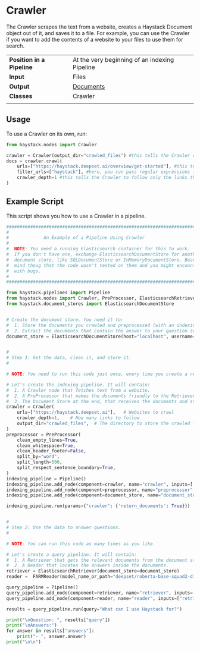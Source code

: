 
# Crawler

The Crawler scrapes the text from a website, creates a Haystack Document object out of it, and saves it to a file. 
For example, you can use the Crawler if you want to add the contents of a website to your files to use them for search.

|||
|-------------|-----------------------------------------------------------------------------------------------------------------------------------------------------------------------------|
|__Position in a Pipeline__| At the very beginning of an indexing Pipeline |
|__Input__       | Files                                                                                                                                                                  |
|__Output__      | [Documents](/components/documents-answers-labels#document)                                                                                                             |
|__Classes__     | Crawler                                                                                                          |
|||

## Usage

To use a Crawler on its own, run:
```python
from haystack.nodes import Crawler

crawler = Crawler(output_dir="crawled_files") #this tells the Crawler where to store the crawled files
docs = crawler.crawl(
    urls=["https://haystack.deepset.ai/overview/get-started"], #this tells the Crawler which URLs to crawl
    filter_urls=["haystack"], #here, you can pass regular expressions that the crawled URLs must comply with
    crawler_depth=1 #this tells the Crawler to follow only the links that it finds on the initial URL
)
```

## Example Script

This script shows you how to use a Crawler in a pipeline.

```python
################################################################################
#                                                                              #
#             An Example of a Pipeline Using Crawler                           #
#                                                                              #
#  NOTE: You need a running Elasticsearch container for this to work.          #
#  If you don't have one, exchange ElasticsearchDocumentStore for another      #
#  document store, like SQLDocumentStore or InMemoryDocumentStore. Bear in     #
#  mind thoug that the code wasn't tested on them and you might encounter      #
#  with bugs.                                                                  #
#                                                                              #
################################################################################

from haystack.pipelines import Pipeline
from haystack.nodes import Crawler, PreProcessor, ElasticsearchRetriever, FARMReader
from haystack.document_stores import ElasticsearchDocumentStore


# Create the document store. You need it to:
#  1. Store the documents you crawled and preprocessed (with an indexing pipeline)
#  2. Extract the documents that contain the answer to your question (with a query pipeline)
document_store = ElasticsearchDocumentStore(host="localhost", username="", password="", index="document")


#
# Step 1: Get the data, clean it, and store it.
#

# NOTE: You need to run this code just once, every time you create a new Elasticsearch container. Comment it out afterwards.

# Let's create the indexing pipeline. It will contain:
#  1. A Crawler node that fetches text from a website.
#  2. A PreProcessor that makes the documents friendly to the Retriever.
#  3. The Document Store at the end, that receives the documents and stores them.
crawler = Crawler(
    urls=["https://haystack.deepset.ai"],   # Websites to crawl
    crawler_depth=1,    # How many links to follow
    output_dir="crawled_files",  # The directory to store the crawled files, not very important, we don't use the files in this example
)
preprocessor = PreProcessor(
    clean_empty_lines=True,
    clean_whitespace=True,
    clean_header_footer=False,
    split_by="word",
    split_length=500,
    split_respect_sentence_boundary=True,
)
indexing_pipeline = Pipeline()
indexing_pipeline.add_node(component=crawler, name="crawler", inputs=['File'])
indexing_pipeline.add_node(component=preprocessor, name="preprocessor", inputs=['crawler'])
indexing_pipeline.add_node(component=document_store, name="document_store", inputs=['preprocessor'])

indexing_pipeline.run(params={"crawler": {'return_documents': True}})


#
# Step 2: Use the data to answer questions.
#

# NOTE: You can run this code as many times as you like.

# Let's create a query pipeline. It will contain:
#  1. A Retriever that gets the relevant documents from the document store.
#  2. A Reader that locates the answers inside the documents.
retriever = ElasticsearchRetriever(document_store=document_store)
reader =  FARMReader(model_name_or_path="deepset/roberta-base-squad2-distilled")

query_pipeline = Pipeline()
query_pipeline.add_node(component=retriever, name="retriever", inputs=["Query"])
query_pipeline.add_node(component=reader, name="reader", inputs=["retriever"])

results = query_pipeline.run(query="What can I use Haystack for?")

print("\nQuestion: ", results["query"])
print("\nAnswers:")
for answer in results["answers"]:
    print("- ", answer.answer)
print("\n\n")
```

<div style={{ marginBottom: "3rem" }} />

